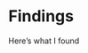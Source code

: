 Findings
================================================================================

Here's what I found
